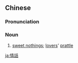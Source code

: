 {{also|情话}}
==Chinese==
{{zh-forms|s=情话}}

===Pronunciation===
{{zh-pron
|m=qínghuà
|c=cing4 waa6
|cat=n
}}

===Noun===
{{zh-noun}}

# [[sweet nothings]]; [[lover]]s' [[prattle]]

[[ja:情話]]